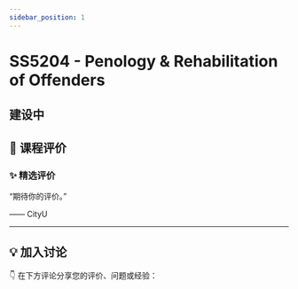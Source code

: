 ```yaml
---
sidebar_position: 1
---
```



# SS5204 - Penology & Rehabilitation of Offenders

## 建设中

## **💬 课程评价**

### ✨ **精选评价**
<div className={commentStyles.commentBox}>
    <p className={commentStyles.commentText}>
        “期待你的评价。”
    </p>
    <p className={commentStyles.commentAuthor}>—— CityU</p>
</div>

---

## **💡 加入讨论**

👇 在下方评论分享您的评价、问题或经验：
<Utterances />
